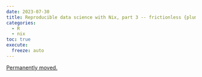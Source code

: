 ```yaml
---
date: 2023-07-30
title: Reproducible data science with Nix, part 3 -- frictionless {plumber} api deployments with Nix
categories:
  - R
  - nix
toc: true
execute:
  freeze: auto
---
```


[Permanently moved.](../../posts/2023-07-30-nix_for_r_part3.qmd)
